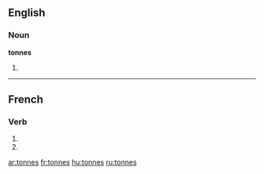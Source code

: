 {{also|tonnés}}
==English==

===Noun===
'''tonnes'''

# {{plural of|[[tonne]]}}

----

==French==

===Verb===
{{fr-verb-form}}

# {{form of|[[second-person|Second-person]] [[singular]] [[present indicative]]|tonner|lang=French}}
# {{form of|Second-person singular [[present subjunctive]]|tonner |lang=French}}

[[ar:tonnes]]
[[fr:tonnes]]
[[hu:tonnes]]
[[ru:tonnes]]